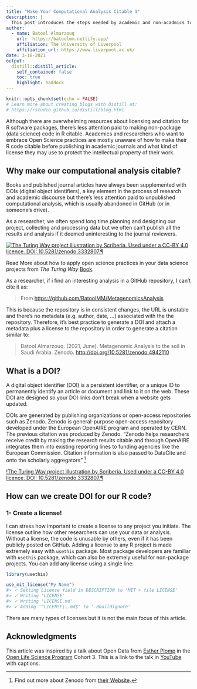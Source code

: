 ```yaml
---
title: "Make Your Computational Analysis Citable 1"
description: |
  This post introduces the steps needed by academic and non-acadmics to make their computational analysis citable regardless of being published in journals. 
author:
  - name: Batool Almarzouq 
    url:  https://batoolmm.netlify.app/
    affiliation: The University of Liverpool
    affiliation_url: https://www.liverpool.ac.uk/
date: 3-18-2021
output:
  distill::distill_article:
    self_contained: false
    toc: true
    highlight: haddock
---
```


```r
knitr::opts_chunk$set(echo = FALSE)
# Learn more about creating blogs with Distill at:
# https://rstudio.github.io/distill/blog.html
```

Although there are overwhelming resources about licensing and citation for R software packages, there's less attention paid to making non-package (data science) code in R citable. Academics and researchers who want to embrace Open Science practices are mostly unaware of how to make their R code citable before publishing in academic journals and what kind of license they may use to protect the intellectual property of their work.

## Why make our computational analysis citable?

Books and published journal articles have always been supplemented with DOIs (digital object identifiers), a key element in the process of research and academic discourse but there's less attention paid to unpublished computational analysis, which is usually abandoned in GitHub (or in someone's drive).

As a researcher, we often spend long time planning and designing our project, collecting and processing data but we often can't publish all the results and analysis if it deemed uninteresting to the journal reviewers.

[![The Turing Way project illustration by Scriberia. Used under a CC-BY 4.0 licence. DOI: 10.5281/zenodo.3332807.¶](imgs/data-cycle.jpeg)](10.5281/zenodo.3332807)

<aside>

Read More about how to apply open science practices in your data science projects from *The Turing Way* [Book](https://the-turing-way.netlify.app/).

</aside>

As a researcher, if i find an interesting analysis in a GitHub repository, I can't cite it as:

> From <https://github.com/BatoolMM/MetagenomicsAnalysis>

This is because the repository is in consistent changes, the URL is unstable and there's no metadata (e.g. author, date, ...) associated with the the repository. Therefore, it's best practice to generate a DOI and attach a metadata plus a license to the repository in order to generate a citation similar to:

> Batool Almarzouq. (2021, June). Metagenomic Analysis to the soil in Saudi Arabia. Zenodo. <http://doi.org/10.5281/zenodo.4942110>

## What is a DOI?

A digital object identifier (DOI) is a persistent identifier, or a unique ID to permanently identify an article or document and link to it on the web. These DOI are designed so your DOI links don't break when a website gets updated.

DOIs are generated by publishing organizations or open-access repositories such as Zenodo. Zenodo is general-purpose open-access repository developed under the European OpenAIRE program and operated by CERN. The previous citation was produced by Zenodo. "Zenodo helps researchers receive credit by making the research results citable and through OpenAIRE integrates them into existing reporting lines to funding agencies like the European Commission. Citation information is also passed to DataCite and onto the scholarly aggregators" [^1]

[^1]: Find out more about Zenodo from [their Website](https://about.zenodo.org/).

[!The Turing Way project illustration by Scriberia. Used under a CC-BY 4.0 licence. DOI: 10.5281/zenodo.3332807.¶](imgs/DOI.jpeg)

## How can we create DOI for our R code?

### 1- Create a license!

I can stress how important to create a license to any project you initiate. The license outline how other researchers can use your data or analysis. Without a license, the code is unusable by others, even if it has been publicly posted on GitHub. Adding a license to any R project is made extremely easy with `usethis` package. Most package developers are familiar with `usethis` package, which can also be extremely useful for non-package projects. You can add any license using a single line:

```r
library(usethis)
```


```r
use_mit_license("My Name")
#> ✓ Setting License field in DESCRIPTION to 'MIT + file LICENSE'
#> ✓ Writing 'LICENSE'
#> ✓ Writing 'LICENSE.md'
#> ✓ Adding '^LICENSE\\.md$' to '.Rbuildignore'
```


There are many types of licenses but it is not the main focus of this article. 



## Acknowledgments {.appendix}

This article was inspired by a talk about Open Data from [Esther Plomp](<https://orcid.org/0000-0003-3625-1357>) in the [Open Life Science Program](<https://openlifesci.org/>) Cohort 3. This is a link to the talk in [YouTube](<https://www.youtube.com/watch?v=qjsLA1jhK6c&list=PL1CvC6Ez54KDvJbbdLn5rPvf1kInifEh9&index=9>) with captions.
